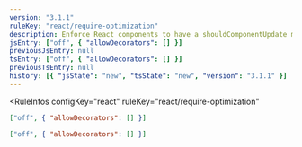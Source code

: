 ```yaml
---
version: "3.1.1"
ruleKey: "react/require-optimization"
description: Enforce React components to have a shouldComponentUpdate method
jsEntry: ["off", { "allowDecorators": [] }]
previousJsEntry: null
tsEntry: ["off", { "allowDecorators": [] }]
previousTsEntry: null
history: [{ "jsState": "new", "tsState": "new", "version": "3.1.1" }]
---
```


<RuleInfos 
  configKey="react" 
  ruleKey="react/require-optimization" 
>

```json
["off", { "allowDecorators": [] }]
```

```json
["off", { "allowDecorators": [] }]
```

</RuleInfos>
